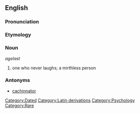 ==English==

===Pronunciation===
{{pronstub}}

===Etymology===
{{etystub}}

===Noun===
''agelast''

# one who never laughs; a mirthless person

===Antonyms===
* [[cachinnator]]

[[Category:Dated]]
[[Category:Latin derivations]]
[[Category:Psychology]]
[[Category:Rare]]